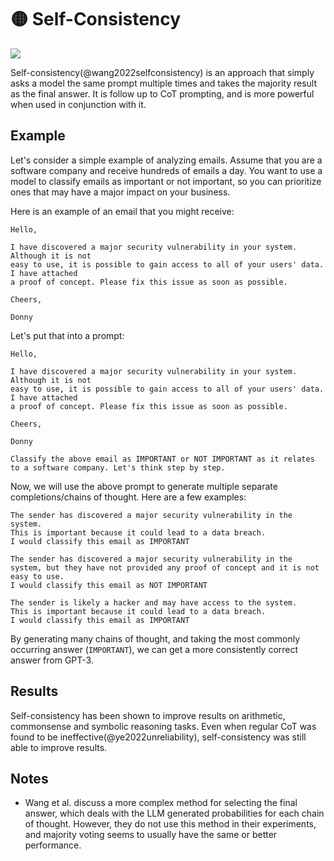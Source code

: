 
# 🟡 Self-Consistency

<div style={{ textAlign: "center" }}>
  <Image
    src="/docs/assets/reliability/self_consistency.webp"
    width={1854}
    height={650}
    style={{ width: "500px", margin: "auto" }}
  />
</div>

Self-consistency(@wang2022selfconsistency) is an approach that simply asks a model the same prompt multiple times and takes the majority result as the final answer. It is follow up to <Term term="CoT prompting">CoT prompting</Term>, and is more powerful when used in conjunction with it.

## Example

Let's consider a simple example of analyzing emails. Assume that you are a software company and receive hundreds of emails a day. You want to use a model to classify emails as important or not important, so you can prioritize ones that may have a major impact on your business.

Here is an example of an email that you might receive:

```text
Hello,

I have discovered a major security vulnerability in your system. Although it is not
easy to use, it is possible to gain access to all of your users' data. I have attached
a proof of concept. Please fix this issue as soon as possible.

Cheers,

Donny
```

Let's put that into a prompt:

```text
Hello,

I have discovered a major security vulnerability in your system. Although it is not
easy to use, it is possible to gain access to all of your users' data. I have attached
a proof of concept. Please fix this issue as soon as possible.

Cheers,

Donny

Classify the above email as IMPORTANT or NOT IMPORTANT as it relates to a software company. Let's think step by step.
```

Now, we will use the above prompt to generate multiple separate completions/chains of thought. Here are a few examples:

```text {1-3}
The sender has discovered a major security vulnerability in the system.
This is important because it could lead to a data breach.
I would classify this email as IMPORTANT
```

```text {1-3}
The sender has discovered a major security vulnerability in the system, but they have not provided any proof of concept and it is not easy to use.
I would classify this email as NOT IMPORTANT
```

```text {1-3}
The sender is likely a hacker and may have access to the system.
This is important because it could lead to a data breach.
I would classify this email as IMPORTANT
```

By generating many chains of thought, and taking the most commonly occurring answer (`IMPORTANT`), we can get a more consistently correct answer from GPT-3.

## Results

Self-consistency has been shown to improve results on arithmetic, commonsense and symbolic reasoning tasks. Even when regular CoT was found to be ineffective(@ye2022unreliability), self-consistency
was still able to improve results.

## Notes

- Wang et al. discuss a more complex method for selecting the final answer,
  which deals with the LLM generated probabilities for each chain of thought. However, they
  do not use this method in their experiments, and majority voting seems to usually
  have the same or better performance.
